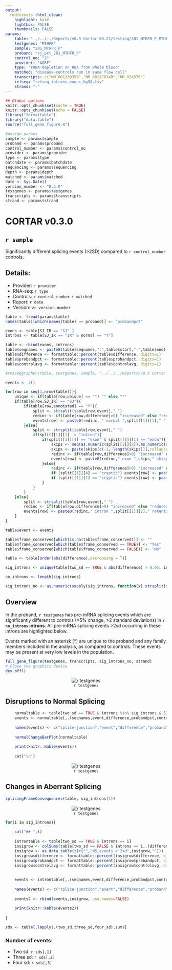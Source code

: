 ```yaml
---
output:
  rmdformats::html_clean:
    highlight: kate
    lightbox: FALSE
    thumbnails: FALSE
params:
    table: "../../../Reports/v0.3 Cortar 03.22/testing/281_MTHFR_P_MTHFR_combined_full.tsv"
    testgenes: "MTHFR"
    sample: "281_MTHFR_P"
    proband: "sj_pct_281_MTHFR_P"
    control_no: "2"
    provider: "AGRF"
    type: "rRNA-depletion on RNA from whole blood"
    matched: "disease-controls run in same flow cell"
    transcripts: c("NM_001330358","NM_001378349","NM_024570")
    refseq: "refseq_introns_exons_hg38.tsv"
    strand: "-"
---
```

```r
## Global options
knitr::opts_chunk$set(cache = TRUE)
knitr::opts_chunk$set(echo = FALSE)
library("formattable")
library("data.table")
source("full_gene_figure.R")
```

```r
#Assign params
sample <- params$sample
proband <- params$proband
control_number <- params$control_no
provider <- params$provider
type <- params$type
batchdate <- params$batchdate
sequencing <- params$sequencing
depth <- params$depth
matched <- params$matched
date <- Sys.Date()
version_number <- "0.3.0"
testgenes <- params$testgenes
transcripts <- params$transcripts
strand <- params$strand
```
# CORTAR v0.3.0
## `r sample`
Significantly different splicing events (>2SD) compared to `r control_number` controls.

## Details:
- Provider: `r provider`
- RNA-seq: `r type`
- Controls: `r control_number` `r matched`
- Report: `r date`
- Version: v`r version_number`


```r
table <- fread(params$table)
names(table)[which(names(table) == proband)] <- "probandpct"
```

```r
exons <- table[SJ_IR == "SJ" ]
introns <- table[SJ_IR == "IR" & normal == "Y"]
```

```r
table <- rbind(exons, introns)
table$seqnames <- paste0(table$seqnames,":",table$start,"-",table$end)
table$difference <- formattable::percent(table$difference, digits=1)
table$probandpct <- formattable::percent(table$probandpct, digits=1)
table$controlavg <- formattable::percent(table$controlavg, digits=1)
```

```r
#rnaseqgrapher(table, testgenes, sample, "../../../Reports/v0.3 Cortar 03.22/testing/")
```

```r
events <- c()

for(row in seq(1,nrow(table))){
    unique <- if(table[row,unique] == "") "" else "*"
    if(table[row,SJ_IR] == "SJ"){
        if(table[row,annotated] == "Y"){
            split <- strsplit(table[row,event]," ")
            redinc <- if(table[row,difference]>0) "increased" else "reduced"
            events[row] <- paste0(redinc, " normal ",split[[1]][1]," ",split[[1]][2],"-",split[[1]][5],unique)
        }else{
            split <- strsplit(table[row,event]," ")
            if(split[[1]][1] != "intron"){
                if(split[[1]][4] == "exon" & split[[1]][1] == "exon"){
                    skips <- seq(as.numeric(split[[1]][2]),as.numeric(split[[1]][5]))
                    skips <- paste(skips[c(-1,-length(skips))],collapse = "-")
                    redinc <- if(table[row,difference]>0) "increased" else "reduced"
                    events[row] <- paste0(redinc," exon ",skips," skipping",unique)
                }else{
                    redinc <- if(table[row,difference]>0) "increased" else "reduced"
                    if (split[[1]][4] == "cryptic") events[row] <- paste0(redinc," ",split[[1]][4]," ",split[[1]][5]," use",unique)
                    if (split[[1]][1] == "cryptic") events[row] <- paste0(redinc," ",split[[1]][1]," ",split[[1]][2]," use",unique)
                }
            }
        }
    }else{
        split <- strsplit(table[row,event]," ")
        redinc <- if(table[row,difference]>0) "increased" else "reduced"
        events[row] <- paste0(redinc," intron ",split[[1]][2]," retention",unique)
    }
}

table$event <- events

table$frame_conserved[which(is.na(table$frame_conserved))] <- ""
table$frame_conserved[which(table$frame_conserved == TRUE)] <- "Yes"
table$frame_conserved[which(table$frame_conserved == FALSE)] <- "No"


```


```r
table <- table[order(abs(difference),decreasing = T)]

sig_introns <- unique(table[two_sd == TRUE & abs(difference) > 0.05, introns])

no_introns <- length(sig_introns)

sig_introns_no <- as.numeric(sapply(sig_introns, function(x) strsplit(x," ")[[1]][2]))
```
## Overview

In the proband, `r testgenes` has pre-mRNA splicing events which are significantly different to controls (>5% change, >2 standard deviations) in **`r no_introns` introns**. All pre-mRNA splicing events >2sd occurring in these introns are highlighted below.

Events marked with an asterisk (*) are unique to the proband and any family members included in the analysis, as compared to controls. These events may be present at very low levels in the population.

```r
full_gene_figure(testgenes, transcripts, sig_introns_no, strand)
# Close the graphics device
dev.off()
```
<center>

![`r testgenes`](full_gene_figure.png)

</center>

## Disruptions to Normal Splicing

```r
    
    
    normaltable <- table[two_sd == TRUE & introns %in% sig_introns & SJ_IR == "SJ" & annotated == "Y"]
    events <- normaltable[,.(seqnames,event,difference,probandpct,controlavg,frame_conserved)][order(abs(difference), decreasing = T)]
    
    names(events) <- c("splice-junction","event","difference","proband","controls","frame")
    
    normalChangeBarPlot(normaltable)
    
    print(knitr::kable(events))
    
    cat("\n")
```
<center>

![`r testgenes`](normal_change_barplot.png)

</center>


## Changes in Aberrant Splicing

```r
splicingFrameConsequences(table, sig_introns[1])
```

<center>

![`r testgenes`](splicing_frame_consequences.png)

</center>

```r
for(i in sig_introns){
    
    cat("## ",i)
    
    introntable <- table[two_sd == TRUE & introns == i]
    insigrow <- colSums(table[two_sd == FALSE & introns == i,.(difference,probandpct,controlavg)])
    insigrow <- as.data.table(t(c("","NS events < 2sd",insigrow,"")))
    insigrow$difference <- formattable::percent(insigrow$difference, digits=1)
    insigrow$probandpct <- formattable::percent(insigrow$probandpct, digits=1)
    insigrow$controlavg <- formattable::percent(insigrow$controlavg, digits=1)
    
    
    events <- introntable[,.(seqnames,event,difference,probandpct,controlavg,frame_conserved)][order(abs(difference), decreasing = T)]
    
    names(events) <- c("splice-junction","event","difference","proband","controls","frame")
    
    events2 <- rbind(events,insigrow, use.names=FALSE)
    
    print(knitr::kable(events2))
    
}
```

```r
sds <- table[,lapply(.(two_sd,three_sd,four_sd),sum)]
```

### Number of events:
- Two sd: `r sds[,1]`
- Three sd: `r sds[,2]`
- Four sd: `r sds[,3]`

